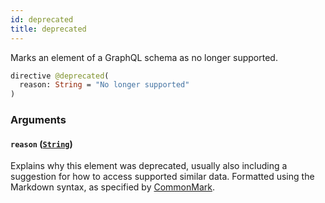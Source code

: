 ```yaml
---
id: deprecated
title: deprecated
---
```



Marks an element of a GraphQL schema as no longer supported.

```graphql
directive @deprecated(
  reason: String = "No longer supported"
)
```


### Arguments

#### `reason` ([`String`](../../references/scalars/string))

Explains why this element was deprecated, usually also including a suggestion for how to access supported similar data. Formatted using the Markdown syntax, as specified by [CommonMark](https://commonmark.org/).




